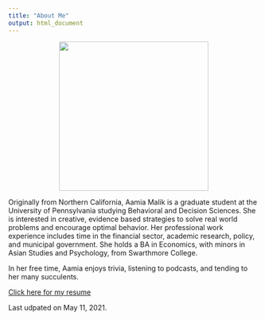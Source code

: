 ```yaml
---
title: "About Me"
output: html_document
---
```


<p align="center">
  <img width="300" src="Malik Headshot.png">
</p>

Originally from Northern California, Aamia Malik is a graduate student at the University of Pennsylvania studying Behavioral and Decision Sciences. She is interested in creative, evidence based strategies to solve real world problems and encourage optimal behavior. Her professional work experience includes time in the financial sector, academic research, policy, and municipal government. She holds a BA in Economics, with minors in Asian Studies and Psychology, from Swarthmore College. 

In her free time, Aamia enjoys trivia, listening to podcasts, and tending to her many succulents. 

[Click here for my resume](Malik Github Resume.pdf)

Last udpated on May 11, 2021.

